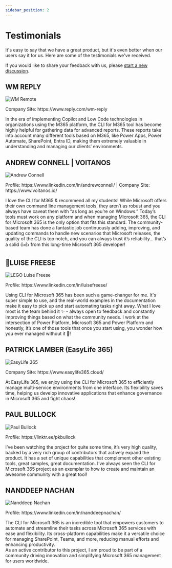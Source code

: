 ```yaml
---
sidebar_position: 2
---
```


# Testimonials

It's easy to say that we have a great product, but it's even better when our users say it for us.
Here are some of the testimonials we've received.

If you would like to share your feedback with us, please [start a new discussion](https://github.com/pnp/cli-microsoft365/discussions/new?category=kind-words).

## WM REPLY

<div className='row testimonial'>
  <div className='col testimonial-image'>
    <img src={require('!!url-loader!../images/testimonials-companies-logo/wm-reply.png').default} alt='WM Remote' />
    <p>Company Site: https://www.reply.com/wm-reply</p>
  </div>
  <div className='col testimonial-quote'>
    <p>In the era of implementing Copilot and Low Code technologies in organizations using the M365 platform, the CLI for M365 tool has become highly helpful for gathering data for advanced reports. These reports take into account many different tools based on M365, like Power Apps, Power Automate, SharePoint, Entra ID, making them extremely valuable in understanding and managing our clients’ environments.</p>
  </div>
</div>

## ANDREW CONNELL | VOITANOS

<div className='row testimonial'>
  <div className='col testimonial-image'>
    <img style={{background: '#ffffff', padding: 5 + 'px'}} src={require('!!url-loader!../images/testimonials-companies-logo/andrew-connell.png').default} alt='Andrew Connell' />
    <p>Profile: https://www.linkedin.com/in/andrewconnell/ | Company Site: https://www.voitanos.io/</p>
  </div>
  <div className='col testimonial-quote'>
    <p>I love the CLI for M365 & recommend all my students! While Microsoft offers their own command line management tools, they aren’t as robust and you always have caveat them with “as long as you’re on Windows.” Today’s tools must work on any platform and when managing Microsoft 365, the CLI for Microsoft 365 is the only option that fits this standard. The community-based team has done a fantastic job continuously adding, improving, and updating commands to handle new scenarios that Microsoft releases, the quality of the CLI is top notch, and you can always trust it’s reliability… that’s a solid 👍👍 from this long-time Microsoft 365 developer!</p>
  </div>
</div>

## 👑LUISE FREESE

<div className='row testimonial'>
  <div className='col testimonial-image'>
    <img src={require('!!url-loader!../images/testimonials-companies-logo/lego-cli.png').default} alt='LEGO Luise Freese' />
    <p>Profile: https://www.linkedin.com/in/luisefreese/</p>
  </div>
  <div className='col testimonial-quote'>
    <p>Using CLI for Microsoft 365 has been such a game-changer for me. It's super simple to use, and the real-world examples in the documentation make it easy to pick up and start automating tasks right away. What I love most is the team behind it  ✨ - always open to feedback and constantly improving things based on what the community needs. I work at the intersection of Power Platform, Microsoft 365 and Power Platform and honestly, it’s one of those tools that once you start using, you wonder how you ever managed without it 💖!</p>
  </div>
</div>

## PATRICK LAMBER (EasyLife 365)

<div className='row testimonial'>
  <div className='col testimonial-image'>
    <img src={require('!!url-loader!../images/testimonials-companies-logo/pla-easy-life-365.png').default} alt='EasyLife 365' />
    <p>Company Site: https://www.easylife365.cloud/</p>
  </div>
  <div className='col testimonial-quote'>
    <p>At EasyLife 365, we enjoy using the CLI for Microsoft 365 to efficiently manage multi-service environments from one interface. Its flexibility saves time, helping us develop innovative applications that enhance governance in Microsoft 365 and fight chaos!</p>
  </div>
</div>

## PAUL BULLOCK

<div className='row testimonial'>
  <div className='col testimonial-image'>
    <img src={require('!!url-loader!../images/testimonials-companies-logo/paul.jpg').default} alt='Paul Bullock' />
    <p>Profile: https://linktr.ee/pkbullock</p>
  </div>
  <div className='col testimonial-quote'>
    <p>I’ve been watching the project for quite some time, it’s very high quality, backed by a very rich group of contributors that actively expand the product. It has a set of unique capabilities that complement other existing tools, great samples, great documentation. I’ve always seen the CLI for Microsoft 365 project as an exemplar to how to create and maintain an awesome community with a great tool!</p>
  </div>
</div>

## NANDDEEP NACHAN

<div className='row testimonial'>
  <div className='col testimonial-image'>
    <img src={require('!!url-loader!../images/testimonials-companies-logo/nanddeep-nachan.png').default} alt='Nanddeep Nachan' />
    <p>Profile: https://www.linkedin.com/in/nanddeepnachan/</p>
  </div>
  <div className='col testimonial-quote'>
    <p>The CLI for Microsoft 365 is an incredible tool that empowers customers to automate and streamline their tasks across Microsoft 365 services with ease and flexibility. Its cross-platform capabilities make it a versatile choice for managing SharePoint, Teams, and more, reducing manual efforts and enhancing productivity. <br /> As an active contributor to this project, I am proud to be part of a community driving innovation and simplifying Microsoft 365 management for users worldwide.</p>
  </div>
</div>